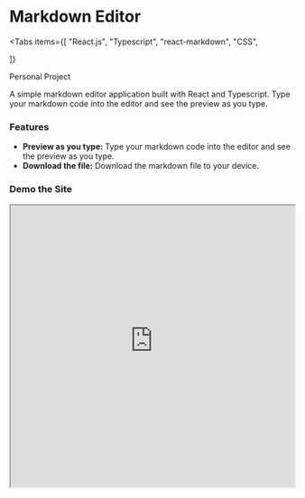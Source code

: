 
# Markdown Editor

<Tabs
  items={[
    "React.js",
    "Typescript",
    "react-markdown",
    "CSS",

]}

> </Tabs>

<Callout type="info" emoji="👩🏻">
  Personal Project
</Callout>

A simple markdown editor application built with React and Typescript. Type your markdown
code into the editor and see the preview as you type.

<Cards>
  <Card icon="💻" title=" Github" href="https://github.com/jtkabenni/markdown-editor" />
  <Card icon = "🔗" title=" Site" href="https://markdown-editor-dzcv.vercel.app/" />

</Cards>

### Features

- **Preview as you type:** Type your markdown code into the editor and see the preview as you type.
- **Download the file:** Download the markdown file to your device.

### Demo the Site

<iframe
  src="https://markdown-editor-dzcv.vercel.app/"
  width="100%"
  height="500px"
  title="Markdown Editor"
/>
